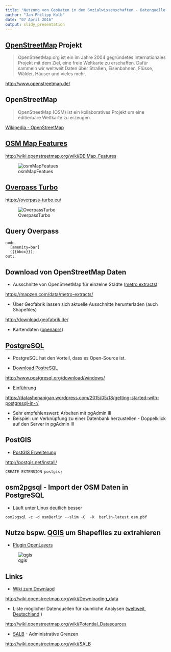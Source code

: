 ```yaml
---
title: "Nutzung von GeoDaten in den Sozialwissenschaften - Datenquelle OpenStreetMap"
author: "Jan-Philipp Kolb"
date: "07 April 2016"
output: slidy_presentation
---
```


## [OpenStreetMap](http://www.openstreetmap.de/) Projekt


> OpenStreetMap.org ist ein im Jahre 2004 gegründetes internationales Projekt mit dem Ziel, eine freie Weltkarte zu erschaffen. Dafür sammeln wir weltweit Daten über Straßen, Eisenbahnen, Flüsse, Wälder, Häuser und vieles mehr. 

<http://www.openstreetmap.de/>


## OpenStreetMap

> OpenStreetMap (OSM) ist ein kollaboratives Projekt um eine editierbare Weltkarte zu erzeugen.

[Wikipedia - OpenStreetMap](https://en.wikipedia.org/wiki/OpenStreetMap)

## [OSM Map Features](http://wiki.openstreetmap.org/wiki/DE:Map_Features)

<http://wiki.openstreetmap.org/wiki/DE:Map_Features>

![osmMapFeatues](http://docs.cartodb.com/img/layout/tutorials/overpassturbo/img2.efe758ad.png)


## [Overpass Turbo](https://overpass-turbo.eu/)

<https://overpass-turbo.eu/>

![OverpassTurbo](http://blog.openstreetmap.de/wp-uploads/2014/01/Overpass_turbo_query_wizard_result_DE.png)


## Query Overpass

```
node
  [amenity=bar]
  ({{bbox}});
out;
```

## Download von OpenStreetMap Daten

- Ausschnitte von OpenStreetMap für einzelne Städte ([metro extracts](https://mapzen.com/data/metro-extracts/))

<https://mapzen.com/data/metro-extracts/>

- Über Geofabrik lassen sich aktuelle Ausschnitte herunterladen (auch Shapefiles)

<http://download.geofabrik.de/>

- Kartendaten ([openaprs](http://www.openaprs.net/))

## [PostgreSQL](http://www.postgresql.org/)

- PostgreSQL hat den Vorteil, dass es Open-Source ist.

- [Download PostreSQL](http://www.postgresql.org/download/windows/)

<http://www.postgresql.org/download/windows/>

- [Einführung](https://datashenanigan.wordpress.com/2015/05/18/getting-started-with-postgresql-in-r/)

<https://datashenanigan.wordpress.com/2015/05/18/getting-started-with-postgresql-in-r/>

- Sehr empfehlenswert: Arbeiten mit pgAdmin III
- Beispiel: um Verknüpfung zu einer Datenbank herzustellen - Doppelklick auf den Server in pgAdmin III


## PostGIS

- [PostGIS Erweiterung](http://postgis.net/install/)

<http://postgis.net/install/>

```
CREATE EXTENSION postgis;
```


## osm2pgsql - Import der OSM Daten in PostgreSQL

- Läuft unter Linux deutlich besser

```
osm2pgsql -c -d osmBerlin --slim -C  -k  berlin-latest.osm.pbf
```

## Nutze bspw. [QGIS](http://www.qgis.org/de/site/) um Shapefiles zu extrahieren

- [Plugin OpenLayers](http://www.qgistutorials.com/de/docs/downloading_osm_data.html)

![qgis](https://underdark.files.wordpress.com/2012/07/stamen_watercolor1.png?w=700)

## Links

- [Wiki zum Downlaod](http://wiki.openstreetmap.org/wiki/Downloading_data)

<http://wiki.openstreetmap.org/wiki/Downloading_data>

- Liste möglicher Datenquellen für räumliche Analysen ([weltweit](http://wiki.openstreetmap.org/wiki/Potential_Datasources), [Deutschland](http://wiki.openstreetmap.org/wiki/DE:Potential_Datasources)
)

<http://wiki.openstreetmap.org/wiki/Potential_Datasources>

- [SALB](http://wiki.openstreetmap.org/wiki/SALB) - Administrative Grenzen

<http://wiki.openstreetmap.org/wiki/SALB>

